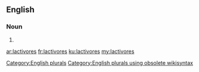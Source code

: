 ==English==

===Noun===
{{head|en}}

# {{plural of|lactivore}}

[[Category:English plurals]][[Category:English plurals using obsolete wikisyntax]]

[[ar:lactivores]]
[[fr:lactivores]]
[[ku:lactivores]]
[[my:lactivores]]